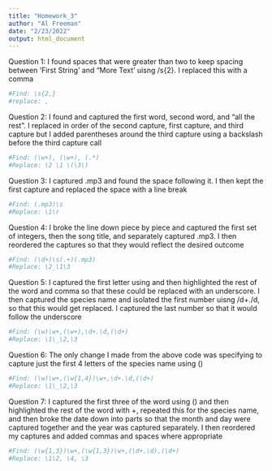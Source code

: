 ```yaml
---
title: "Homework_3"
author: "Al Freeman"
date: "2/23/2022"
output: html_document
---
```

Question 1: I found spaces that were greater than two to keep spacing between 'First String' and "More Text' uisng /s{2}. I replaced this with a comma 

```r
#Find: \s{2,}
#replace: ,
```

Question 2: I found and captured the first word, second word, and "all the rest". I replaced in order of the second capture, first capture, and third capture but I added parentheses around the third capture using a backslash before the third capture call

```r
#Find: (\w+), (\w+), (.*)
#Replace: \2 \1 \(\3\)

```

Question 3: I captured .mp3 and found the space following it. I then kept the first capture and replaced the space with a line break

```r
#Find: (.mp3)\s
#Replace: \1\r
```

Question 4: I broke the line down piece by piece and captured the first set of integers, then the song title, and separately captured .mp3. I then reordered the captures so that they would reflect the desired outcome 

```r
#Find: (\d+)\s(.+)(.mp3)
#Replace: \2_\1\3

```

Question 5: I captured the first letter using \w and then highlighted the rest of the word and comma so that these could be replaced with an underscore. I then captured the species name and isolated the first number uisng /d+./d, so that this would get replaced. I captured the last number so that it would follow the underscore 
```r
#Find: (\w)\w+,(\w+),\d+.\d,(\d+)
#Replace: \1\_\2,\3
```

Question 6: The only change I made from the above code was specifying to capture just the first 4 letters of the species name using (\w{1,4})

```r
#Find: (\w)\w+,(\w{1,4})\w+,\d+.\d,(\d+)
#Replace: \1\_\2,\3

```

Question 7: I captured the first three of the word using (\w{1,3}) and then highlighted the rest of the word with \w+, repeated this for the species name, and then broke the date down into parts so that the month and day were captured together and the year was captured separately. I then reordered my captures and added commas and spaces where appropriate 

```r
#Find: (\w{1,3})\w+,(\w{1,3})\w+,(\d+.\d),(\d+)
#Replace: \1\2, \4, \3

```